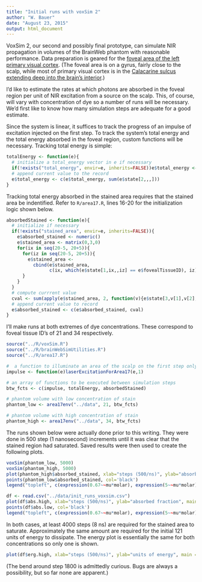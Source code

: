 ```yaml
---
title: "Initial runs with voxSim 2"
author: "W. Bauer"
date: "August 23, 2015"
output: html_document
---
```


VoxSim 2, our second and possibly final prototype, can simulate NIR propagation in volumes of the BrainWeb phantom with reasonable performance. Data preparation is geared for the [foveal area of the left primary visual cortex](foveal_17.html). (The foveal area is on a gyrus, fairly close to the scalp, while most of primary visual cortex is in the [Calacarine sulcus extending deep into the brain's interior](scoping_v1.html).)

I'd like to estimate the rates at which photons are absorbed in the foveal region per unit of NIR excitation from a source on the scalp. This, of course, will vary with concentration of dye so a number of runs will be necessary. We'd first like to know how many simulation steps are adequate for a good estimate.

Since the system is linear, it suffices to track the progress of an impulse of excitation injected on the first step. To track the system's total energy and the total energy absorbed in the foveal region, custom functions will be necessary. Tracking total energy is simple:

```r
totalEnergy <- function(e){
  # initialize a total_energy vector in e if necessary
  if(!exists("total_energy", envir=e, inherits=FALSE))e$total_energy <- numeric(0)
  # append current value to the record
  e$total_energy <- c(e$total_energy, sum(e$state[2,,,]))
}
```

Tracking total energy absorbed in the stained area requires that the stained area be indentified. Refer to `R/area17.R`, lines 16-20 for the initialization logic shown below.

```r
absorbedStained <- function(e){
  # initialize if necessary
  if(!exists("stained_area", envir=e, inherits=FALSE)){
    e$absorbed_stained <- numeric()
    e$stained_area <- matrix(0,3,0)
    for(ix in seq(20-5, 20+5)){
      for(iz in seq(20-5, 20+5)){
        e$stained_area <- 
          cbind(e$stained_area,
                c(ix, which(e$state[1,ix,,iz] == e$fovealTissueID), iz))
      }
    }
  }
  # compute currrent value
  cval <- sum(apply(e$stained_area, 2, function(v){e$state[3,v[1],v[2],v[3]]}))
  # append current value to record
  e$absorbed_stained <- c(e$absorbed_stained, cval)
}
```

I'll make runs at both extremes of dye concentrations. These correspond to foveal tissue ID's of 21 and 34 respectively.

```r
source("../R/voxSim.R")
source("../R/brainWebSimUtilities.R")
source("../R/area17.R")

#  a function to illuminate an area of the scalp on the first step only
impulse <- function(e)laserExcitationForArea17(e,1)

# an array of functions to be executed between simulation steps
btw_fcts <- c(impulse, totalEnergy, absorbedStained)

# phantom volume with low concentration of stain
phantom_low <- area17env("../data", 21, btw_fcts)

# phantom volume with high concentration of stain
phantom_high <- area17env("../data", 34, btw_fcts)
```

The runs shown below were actually done prior to this writing. They were done in 500 step (1 nanosecond) increments until it was clear that the stained region had saturated. Saved results were then used to create the following plots.

```r
voxSim(phantom_low, 5000)
voxSim(phantom_high, 5000)
plot(phantom_high$absorbed_stained, xlab="steps (500/ns)", ylab="absorbed fraction", main = "Absorption in stained area", col='red')
points(phantom_low$absorbed_stained, col='black')
legend("topleft", c(expression(0.67~~mu*molar), expression(5~~mu*molar)), col=1:2, pch=19)
```

```r
df <- read.csv("../data/init_runs_voxsim.csv")
plot(df$abs.high, xlab="steps (500/ns)", ylab="absorbed fraction", main = "Absorption in stained area", col='red')
points(df$abs.low, col='black')
legend("topleft", c(expression(0.67~~mu*molar), expression(5~~mu*molar)), col=1:2, pch=19)
```

In both cases, at least 4000 steps (8 ns) are required for the stained area to saturate. Approximately the same amount are required for the initial 121 units of energy to dissipate. The energy plot is essentially the same for both concentrations so only one is shown.

```r
plot(df$erg.high, xlab="steps (500/ns)", ylab="units of energy", main = "Energy dissipation", log='y')
```

(The bend around step 1800 is admittedly curious. Bugs are always a possibility, but so far none are apparent.)